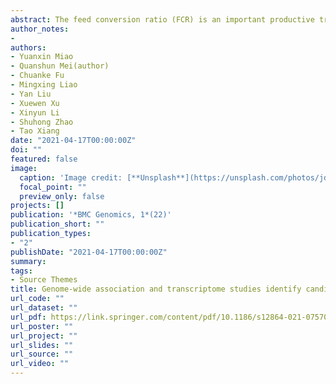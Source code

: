 ```yaml
---
abstract: The feed conversion ratio (FCR) is an important productive trait that greatly affects profits in the pig industry. Elucidating the genetic mechanisms underpinning FCR may promote more efficient improvement of FCR through artificial selection. In this study, we integrated a genome-wide association study (GWAS) with transcriptome analyses of different tissues in Yorkshire pigs (YY) with the aim of identifying key genes and signalling pathways associated with FCR.
author_notes:
- 
authors:
- Yuanxin Miao
- Quanshun Mei(author)
- Chuanke Fu
- Mingxing Liao
- Yan Liu
- Xuewen Xu
- Xinyun Li
- Shuhong Zhao
- Tao Xiang 
date: "2021-04-17T00:00:00Z"
doi: ""
featured: false
image:
  caption: 'Image credit: [**Unsplash**](https://unsplash.com/photos/jdD8gXaTZsc)'
  focal_point: ""
  preview_only: false
projects: []
publication: '*BMC Genomics, 1*(22)'
publication_short: ""
publication_types:
- "2"
publishDate: "2021-04-17T00:00:00Z"
summary:
tags:
- Source Themes
title: Genome-wide association and transcriptome studies identify candidate genes and pathways for feed conversion ratio in pigs
url_code: ""
url_dataset: ""
url_pdf: https://link.springer.com/content/pdf/10.1186/s12864-021-07570-w.pdf?pdf=button%20sticky
url_poster: ""
url_project: ""
url_slides: ""
url_source: ""
url_video: ""
---
```

